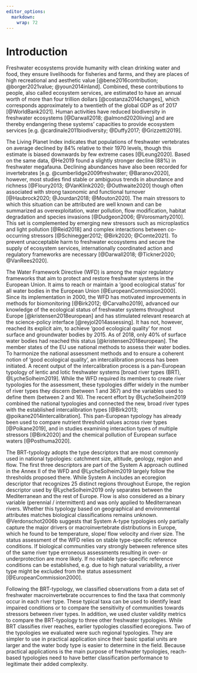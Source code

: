 ```yaml
---
editor_options: 
  markdown: 
    wrap: 72
---
```


# Introduction

<!-- Freshwater ecosystems need regulatory oversight -->

Freshwater ecosystems provide humanity with clean drinking water and
food, they ensure livelihoods for fisheries and farms, and they are
places of high recreational and aesthetic value [@bene2016contribution;
@borger2021value; @youn2014inland]. Combined, these contributions to
people, also called ecosystem services, are estimated to have an annual
worth of more than four trillion dollars [@costanza2014changes], which
corresponds approximately to a twentieth of the global GDP as of 2017
[@WorldBank2021]. Human activities have reduced biodiversity in
freshwater ecosystems [@Darwall2018; @almond2020living] and are thereby
endangering these systems' capacities to provide ecosystem services
[e.g. @cardinale2011biodiversity; @Duffy2017; @Grizzetti2019].

The Living Planet Index indicates that populations of freshwater
vertebrates on average declined by 84% relative to their 1970 levels,
though this estimate is biased downwards by few extreme cases
[\@Leung2020]. Based on the same data, @He2019 found a slightly stronger
decline (88%) in freshwater megafauna. Declining abundances have also
been recorded for invertebrates [e.g. @cumberlidge2009freshwater;
@Baranov2020], however, most studies find stable or ambiguous trends in
abundance and richness [@Floury2013; @VanKlink2020; @Outhwaite2020]
though often associated with strong taxonomic and functional turnover
[@Haubrock2020; @Jourdan2018; @Mouton2020]. The main stressors to which
this situation can be attributed are well known and can be summarized as
overexploitation, water pollution, flow modification, habitat
degradation and species invasions [@Dudgeon2006; @Vorosmarty2010]. This
set is complemented by emerging new stressors such as microplastics and
light pollution [@Reid2018] and complex interactions between
co-occurring stressors [@Schinegger2012; @Birk2020; @Comte2021]. To
prevent unacceptable harm to freshwater ecosystems and secure the supply
of ecosystem services, internationally coordinated action and regulatory
frameworks are necessary [@Darwall2018; @Tickner2020; @VanRees2020].

<!-- WFD       -->

The Water Framework Directive (WFD) is among the major regulatory
frameworks that aim to protect and restore freshwater systems in the
European Union. It aims to reach or maintain a 'good ecological status'
for all water bodies in the European Union [@EuropeanCommission2000].
Since its implementation in 2000, the WFD has motivated improvements in
methods for biomonitoring [@Birk2012; @Carvalho2019], advanced our
knowledge of the ecological status of freshwater systems throughout
Europe [@kristensen2018european] and has stimulated relevant research at
the science-policy interface [@reyjol2014assessing]. It has not,
however, reached its explicit aim, to achieve 'good ecological quality'
for most surface and groundwater bodies by 2015. As of 2018, only 40% of
surface water bodies had reached this status [@kristensen2018european].
The member states of the EU use national methods to assess their water
bodies. To harmonize the national assessment methods and to ensure a
coherent notion of 'good ecological quality', an intercalibration
process has been initiated. A recent output of the intercalibration
process is a pan-European typology of lentic and lotic freshwater
systems [broad river types (BRT), @LycheSolheim2019]. While the WFD
required its members to create river typologies for the assessment,
these typologies differ widely in the number of river types they discern
(between 1 and 367) and the variables used to define them (between 2 and
16). The recent effort by @LycheSolheim2019 combined the national
typologies and connected the new, broad river types with the established
intercalibration types [@Birk2013; @poikane2014intercalibration]. This
pan-European typology has already been used to compare nutrient
threshold values across river types [@Poikane2019], and in studies
examining interaction types of multiple stressors [@Birk2020] and the
chemical pollution of European surface waters [@Posthuma2020].

<!-- Not biologically validated  -->

The BRT-typology adopts the type descriptors that are most commonly used
in national typologies: catchment size, altitude, geology, region and
flow. The first three descriptors are part of the System A approach
outlined in the Annex II of the WFD and @LycheSolheim2019 largely follow
the thresholds proposed there. While System A includes an ecoregion
descriptor that recognizes 25 distinct regions throughout Europe, the
region descriptor used by @LycheSolheim2019 only separates between the
Mediterranean and the rest of Europe. Flow is also considered as a
binary variable (perennial / intermittent) and was only applied to
Mediterranean rivers. Whether this typology based on geographical and
environmental attributes matches biological classifications remains
unknown. @Verdonschot2006b suggests that System A-type typologies only
partially capture the major drivers or macroinvertebrate distributions
in Europe, which he found to be temperature, slope/ flow velocity and
river size. The status assessment of the WFD relies on stable
type-specific reference conditions. If biological communities vary
strongly between reference sites of the same river type erroneous
assessments resulting in over- or underprotection are more likely. If no
reliable type-specific reference conditions can be established, e.g. due
to high natural variability, a river type might be excluded from the
status assessment [@EuropeanCommission2000].


<!-- What we did  -->

Following the BRT-typology, we classified observations from a data set
of freshwater macroinvertebrate occurrences to find the taxa that
commonly occur in each river type. These typical taxa can be used to
identify least impaired conditions or to compare the sensitivity of
communities towards stressors between river types. In addition, we used
cluster validity metrics to compare the BRT-typology to three other
freshwater typologies. While BRT classifies river reaches, earlier
typologies classified ecoregions. Two of the typologies we evaluated
were such regional typologies. They are simpler to use in practical
application since their basic spatial units are larger and the water
body type is easier to determine in the field. Because practical
applications is the main purpose of freshwater typologies, reach-based
typologies need to have better classification performance to legitimate
their added complexity.


